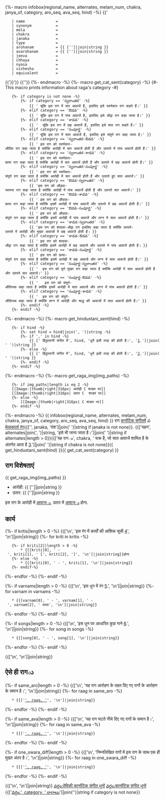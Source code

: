 {%- macro infobox(regional_name, alternates, melam_num, chakra, janya_of, category, aro_seq, ava_seq, hind) -%}
{{'{{Infobox ragam'}}
	| name          	= {{regional_name}}
	| synonym	    	= {{alternates|join(', ') if alternates}}
	| mela          	= {{melam_num if melam_num is not none}}
	| chakra        	= {{chakra if chakra is not none}}
	| janaka        	= {{janya_of if janya_of is not none}}
	| type          	= {{category if category is not none}}
	| arohanam      	= {{ ['{{svaraC|', aro_seq, '}}']|join|string }} 
	| avarohanam    	= {{ ['{{svaraC|', ava_seq, '}}']|join|string }}
	| jeeva         	=
	| chhaya        	=
	| nyasa         	=
	| vishesha      	= 
	| equivalent  		= {{hind|join(', ') if hind is not none}}
{{'}}'}}
{{'{{कार्नाटिक संगीत धुनों}}'}}
{%- endmacro -%}
{%- macro get_cat_sent(category) -%}
{#- This macro prints information about raga's category -#}
	{%- if category is not none -%}
		{%- if category == 'స్వరాంతర' -%}
			{{ ' चूंकि इस राग में चार आवाजें हैं, इसलिए इसे स्वर्णकार राग कहते हैं।' }}
		{%- elif category == 'ఔడవ' -%}
			{{ ' चूंकि इस राग में पांच आवाजें हैं, इसलिए इसे औद्वा राग कहा जाता है।' }}
		{%- elif category == 'శాడవ' -%}
			{{ '  चूंकि इस राग में छह आवाजें हैं, इसलिए इसे शाव राग कहते हैं।' }}
		{%- elif category == 'సంపూర్ణ' -%}
			{{ ' चूंकि इस राग में सात आवाजें हैं, इसलिए इसे संपूर्ण राग कहा जाता है।' }}
		{%- elif category == 'స్వరాంతర-ఔడవ' -%}
			{{ ' इस राग को स्वर्णकार-औदिघ राग कहा जाता है क्योंकि आरोही में चार आवाजें होती हैं और उतरते में पांच आवाजें होती हैं।' }}
		{%- elif category == 'స్వరాంతర-శాడవ' -%}
			{{ ' इस राग को स्वर्णकार-छाया राग कहा जाता है क्योंकि आरोही में चार आवाजें होती हैं और उतरते में छह आवाजें होती हैं।' }}
		{%- elif category == 'స్వరాంతర-సంపూర్ణ' -%}
			{{ ' इस राग को स्वर्णकार-संपूर्ण राग कहा जाता है क्योंकि आरोही में चार आवाजें होती हैं और उतरते हुए सात आवाजें।' }}
		{%- elif category == 'ఔడవ-స్వరాంతర' -%}
			{{ 'इस राग को औड़वा-स्वरूपा राग कहा जाता है क्योंकि आरोही में पांच आवाजें होती हैं और उतरते चार आवाजें।' }}
		{%- elif category == 'ఔడవ-శాడవ' -%}
			{{ ' इस राग को औदावा-छाया राग कहा जाता है क्योंकि इसमें आरोही में पांच आवाजें और उतरते में छह आवाजें होती हैं।' }}
		{%- elif category == 'ఔడవ-సంపూర్ణ' -%}
			{{ ' इस राग को औदावा-संपूर्ण राग कहा जाता है क्योंकि इसमें आरोही में पांच आवाजें और लग्न में सात आवाजें होती हैं।' }}
		{%- elif category == 'శాడవ-స్వరాంతర' -%}
			{{ 'इस राग को शादावा-औद्वा राग इसलिए कहा जाता है क्योंकि उतरते-उतरते में आरोही और मुखर आवाजों में छह आवाजें होती हैं। }}
		{%- elif category == 'శాడవ-ఔడవ' -%}
			{{ ' इस राग को शादावा-औद्वा राग कहा जाता है क्योंकि इसमें आरोही में छह आवाजें और उतरते में पांच आवाजें होती हैं। }}		
		{%- elif category == 'శాడవ-సంపూర్ణ' -%}
			{{ ' इस राग को छाया-संपूर्ण राग कहा जाता है क्योंकि इसमें आरोही में छह आवाजें और लग्न में सात आवाजें होती हैं।' }}
		{%- elif category == 'సంపూర్ణ-స్వరాంతర' -%}
			{{ '  इस राग को पूर्ण मुखर राग कहा जाता है क्योंकि आरोही में सात आवाजें होती हैं और उतरते चार आवाजें।' }}
		{%- elif category == 'సంపూర్ణ-ఔడవ' -%}
			{{ '   इस राग को संपूर्ण-औदिप्पक कहा जाता है क्योंकि इसमें आरोही में सात आवाजें और लग्न में पांच आवाजें होती हैं।' }}
		{%- elif category == 'సంపూర్ణ-శాడవ' -%}
			{{ '  इस राग को संपूर्ण-औदिप्पक कहा जाता है क्योंकि लग्न में आरोही और श्राद्ध की आवाजों में सात आवाजें होती हैं।' }}
		{%- endif -%}
	{%- endif -%}
{%- endmacro -%}
{%- macro get_hindustani_sent(hind) -%}
	{%- if hind -%}
		{%- set hind = hind|join(', ')|string -%}
		{%- if ',' in hind -%}
			{{ [' हिंदुस्तानी संगीत में', hind, 'धुनें इसी तरह की होती हैं।', '[https://karnatik.com/hcragatable.shtml].']|join(' ')|string }}	
		{%- else -%}
			{{ [' हिंदुस्तानी संगीत में', hind, 'धुनें इसी तरह की होती हैं।', '[https://karnatik.com/hcragatable.shtml].']|join(' ')|string }}		
		{%- endif -%}	
	{%- endif -%}	
{%- endmacro -%}
{%- macro get_raga_img(img_paths) -%}
	{%- if img_paths|length is eq 2 -%}
	[[Image:{{img_paths[0]}}|thumb|right|316px|''{{regional_name}}'' आरोही C शाडम पर]]
	[[Image:{{img_paths[1]}}|thumb|right|316px|''{{regional_name}}'' उतार C  शाडम पर]]
	{%- else -%}
		[[Image:{{img_paths[0]}}|thumb|right|316px|''{{regional_name}}'' C शाडम पर]]
	{%- endif -%}
{%- endmacro -%}
{{ infobox(regional_name, alternates, melam_num, chakra, janya_of, category, aro_seq, ava_seq, hind) }}
'''{{regional_name}}''' राग [[कर्नाटिक संगीत]]में {{melam_num if melam_num is not none else janaka_melam}}వ [[मेलाकार्ता ̈रग]]{{['', janaka, 'वंश']|join(' ')|string if janaka is not none}}. {{['यहन', alternates|join(', ')|string, 'इसे भी जाना जाता है।']|join(' ')|string if alternates|length > 0}}{{['यह रागం', chakra, ' चक्र है, जो सात आवाजें शामिल है के अंतर्गत आता है [https://en.wikipedia.org/wiki/Melakarta].']|join(' ')|string if chakra is not none}}{{ get_hindustani_sent(hind) }}{{ get_cat_sent(category) }}


==राग विशेषताएं==
{{ get_raga_img(img_paths) }}

* आरोही: {{ ['{{svaraC|', aro_seq, '}}']|join|string }} 
* उतार: {{ ['{{svaraC|', ava_seq, '}}']|join|string }}

इस राग के आरोही में {{aro_swaras|join(', ')}} [[आवाजు]], उतार  में {{ava_swaras|join(', ')}} [[आवाजు]] होगा.

==कार्य==
{%- if kritis|length > 0 -%}
{{['\n', 'इस ̈रग में कार्यों की आंशिक सूची [https://github.com/ssrihari/ragavardhini/blob/master/ragas/kritis.psv]', '\n']|join|string}}
{%- for kriti in kritis -%}
	{%- if kriti[2]|length > 0 -%}
		* {{[kriti[0], ' - ', kriti[1], ' [', kriti[2], ']', '\n']|join|string}}होगा
	{%- else -%}
		* {{[kriti[0], ' - ', kriti[1], '\n']|join|string}}
	{%- endif-%}
{%- endfor -%}
{%- endif -%}

{%- if varnams|length > 0 -%}
{{['\n', 'इस धुन में रंग [http://www.carnatica.in/kriti/varnamlist.htm].', '\n']|join|string}}
{%- for varnam in varnams -%}
	* {{[varnam[0], ' - ', varnam[1], ' - ', varnam[2], ' ताला', '\n']|join|string}}
{%- endfor -%}
{%- endif -%}


{%- if songs|length > 0 -%}
{{['\n', 'इस धुन पर आधारित कुछ गाने [http://rksanka.tripod.com/music/rslist.html].', '\n']|join|string}}
{%- for song in songs -%}
	* {{[song[0], ' - ', song[1], '\n']|join|string}}
{%- endfor -%}
{%- endif -%}

{{['\n', '\n']|join|string}}

==ऐसे ही रागు==
{%- if same_aro|length > 0 -%}
{{['\n', 'यह राग आरोहण के तहत दिए गए रागों के आरोहण के समान है।', '\n']|join|string}}
{%- for raag in same_aro -%}
	* {{['[[', raag, ']]', '\n']|join|string}}
{%- endfor -%}
{%- endif -%}

{%- if same_ava|length > 0 -%}
{{['\n', 'यह राग घटते नीचे दिए गए रागों के समान है।', '\n']|join|string}}
{%- for raag in same_ava -%}
	* {{['[[', raag, ']]', '\n']|join|string}}
{%- endfor -%}
{%- endif -%}

{%- if one_swara_diff|length > 0 -%}
{{['\n', 'निम्नलिखित रागों में इस राग के साथ एक ही मुखर अंतर है।', '\n']|join|string}}
{%- for raag in one_swara_diff -%}
	* {{['[[', raag, ']]', '\n']|join|string}}
{%- endfor -%}
{%- endif -%}

{{['\n', '\n']|join|string}}
[[వర్గం:तेविकी कार्नाटिक संगीत धुनों]]
[[వర్గం:कार्नाटिक संगीत धुनों]]
{{['[[వర్గం:', category, ' రాగాలు]]']|join('')|string if category is not none}}
